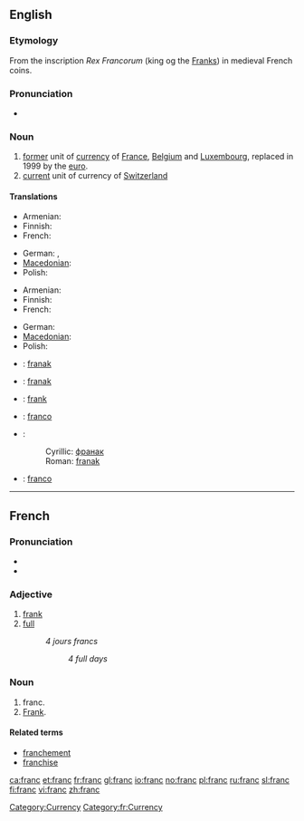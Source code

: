 {{also|Franc}}
==English==

===Etymology===
From the inscription ''Rex Francorum'' (king og the [[Frank]]s) in medieval French coins.

===Pronunciation===
* {{IPA|/fɹæŋk/}}

===Noun===
{{wikipedia}}
{{en-noun}}

# [[former]] unit of [[currency]] of [[France]], [[Belgium]] and [[Luxembourg]], replaced in 1999 by the [[euro]].
# [[current]] unit of currency of [[Switzerland]]

====Translations====
{{trans-top|former currency of France and Belgium}}
* Armenian: {{t|hy|ֆրանկ|tr=frank|sc=Armn}}
* Finnish: {{t-|fi|frangi}}
* French: {{t+|fr|franc|m}}
{{trans-mid}}
* German: {{t-|de|Franc|m}}, {{t+|de|Franken|m}}
* [[Macedonian]]: {{t|mk|франк|m|tr=frank|sc=Cyrl}}
* Polish: {{l|pl|frank}} {{m}}
{{trans-bottom}}

{{trans-top|current currency of Switzerland}}
* Armenian: {{t|hy|ֆրանկ|tr=frank|sc=Armn}}
* Finnish: {{t-|fi|frangi}}
* French: {{t+|fr|franc|m}}
{{trans-mid}}
* German: {{t+|de|Franken|m}}
* [[Macedonian]]: {{t|mk|франк|m|tr=frank|sc=Cyrl}}
* Polish: {{l|pl|frank}} {{m}}
{{trans-bottom}}

{{checktrans-top}}
* {{ttbc|Bosnian}}: [[franak#Bosnian|franak]] {{m}}
* {{ttbc|Croatian}}: [[franak#Croatian|franak]] {{m}}
* {{ttbc|Estonian}}: [[frank]]
* {{ttbc|Italian}}: [[franco]] {{m}}
* {{ttbc|Serbian}}:
*: Cyrillic: [[франак#Serbian|франак]] {{m}}
*: Roman: [[franak#Serbian|franak]] {{m}}
* {{ttbc|Spanish}}: [[franco]] {{m}}
{{trans-bottom}}

[[Category:Currency]]

----

==French==

===Pronunciation===
* {{audio|Fr-franc.ogg|audio}}
* {{IPA|/fʀɑ̃/|lang=fr}}

===Adjective===
{{fr-adj|feminine=franche}}

# [[frank]]
# [[full]]
#: ''4 jours francs''
#:: ''4 full days''

===Noun===
{{fr-noun|m}}

# franc.
# [[Frank]].

====Related terms====
* [[franchement]]
* [[franchise]]

[[Category:fr:Currency]]

[[ca:franc]]
[[et:franc]]
[[fr:franc]]
[[gl:franc]]
[[io:franc]]
[[no:franc]]
[[pl:franc]]
[[ru:franc]]
[[sl:franc]]
[[fi:franc]]
[[vi:franc]]
[[zh:franc]]